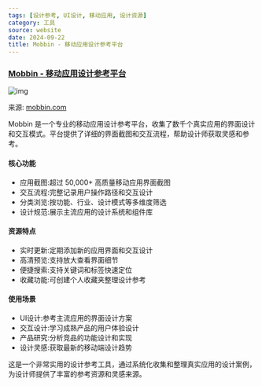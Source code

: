 ```yaml
---
tags: [设计参考, UI设计, 移动应用, 设计资源]
category: 工具
source: website
date: 2024-09-22
title: Mobbin - 移动应用设计参考平台
---
```


### [Mobbin - 移动应用设计参考平台](https://mobbin.com/)

![img](https://img.mengpeng.tech/i/2024/12/13/675bc1ff6418b.webp)

来源: [mobbin.com](https://mobbin.com/)

Mobbin 是一个专业的移动应用设计参考平台，收集了数千个真实应用的界面设计和交互模式。平台提供了详细的界面截图和交互流程，帮助设计师获取灵感和参考。

#### 核心功能
- 应用截图:超过 50,000+ 高质量移动应用界面截图
- 交互流程:完整记录用户操作路径和交互设计
- 分类浏览:按功能、行业、设计模式等多维度筛选
- 设计规范:展示主流应用的设计系统和组件库

#### 资源特点
- 实时更新:定期添加新的应用界面和交互设计
- 高清预览:支持放大查看界面细节
- 便捷搜索:支持关键词和标签快速定位
- 收藏功能:可创建个人收藏夹整理设计参考

#### 使用场景
- UI设计:参考主流应用的界面设计方案
- 交互设计:学习成熟产品的用户体验设计
- 产品研究:分析竞品的功能设计和实现
- 设计灵感:获取最新的移动端设计趋势

这是一个非常实用的设计参考工具，通过系统化收集和整理真实应用的设计案例，为设计师提供了丰富的参考资源和灵感来源。 
